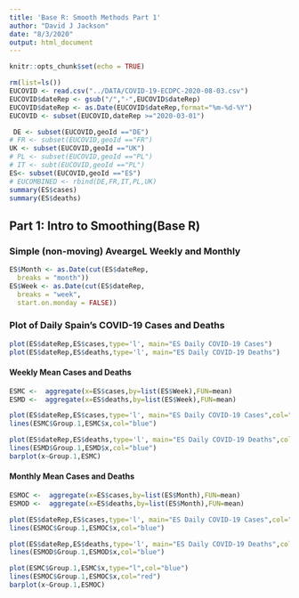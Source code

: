 ```yaml
---
title: 'Base R: Smooth Methods Part 1'
author: "David J Jackson"
date: "8/3/2020"
output: html_document
---
```


```r
knitr::opts_chunk$set(echo = TRUE)
```
```r
rm(list=ls())
EUCOVID <- read.csv("../DATA/COVID-19-ECDPC-2020-08-03.csv")
EUCOVID$dateRep <- gsub("/","-",EUCOVID$dateRep)
EUCOVID$dateRep <- as.Date(EUCOVID$dateRep,format="%m-%d-%Y")
EUCOVID <- subset(EUCOVID,dateRep >="2020-03-01")
```

```r
 DE <- subset(EUCOVID,geoId =="DE")
# FR <- subset(EUCOVID,geoId =="FR")
UK <- subset(EUCOVID,geoId =="UK")
# PL <- subset(EUCOVID,geoId =="PL")
# IT <- subt(EUCOVID,geoId =="PL")
ES<- subset(EUCOVID,geoId =="ES")
# EUCOMBINED <- rbind(DE,FR,IT,PL,UK)
summary(ES$cases)
summary(ES$deaths)
```

## Part 1: Intro to Smoothing(Base R)
### Simple (non-moving) AveargeL Weekly and Monthly
```r
ES$Month <- as.Date(cut(ES$dateRep,
  breaks = "month"))
ES$Week <- as.Date(cut(ES$dateRep,
  breaks = "week",
  start.on.monday = FALSE))
```

### Plot of Daily Spain's COVID-19 Cases and Deaths

```r

plot(ES$dateRep,ES$cases,type='l', main="ES Daily COVID-19 Cases")
plot(ES$dateRep,ES$deaths,type='l', main="ES Daily COVID-19 Deaths")
```

#### Weekly Mean Cases and Deaths

```r
ESMC <-  aggregate(x=ES$cases,by=list(ES$Week),FUN=mean)
ESMD <-  aggregate(x=ES$deaths,by=list(ES$Week),FUN=mean)

plot(ES$dateRep,ES$cases,type='l', main="ES Daily COVID-19 Cases",col="red")
lines(ESMC$Group.1,ESMC$x,col="blue")

plot(ES$dateRep,ES$deaths,type='l', main="ES Daily COVID-19 Deaths",col="red")
lines(ESMD$Group.1,ESMD$x,col="blue")
barplot(x~Group.1,ESMC)


```

#### Monthly Mean Cases and Deaths


```r
ESMOC <-  aggregate(x=ES$cases,by=list(ES$Month),FUN=mean)
ESMOD <-  aggregate(x=ES$deaths,by=list(ES$Month),FUN=mean)

plot(ES$dateRep,ES$cases,type='l', main="ES Daily COVID-19 Cases",col="red")
lines(ESMOC$Group.1,ESMOC$x,col="blue")

plot(ES$dateRep,ES$deaths,type='l', main="ES Daily COVID-19 Deaths",col="red")
lines(ESMOD$Group.1,ESMOD$x,col="blue")
```
```r
plot(ESMC$Group.1,ESMC$x,type="l",col="blue")
lines(ESMOC$Group.1,ESMOC$x,col="red")
barplot(x~Group.1,ESMOC)
```

